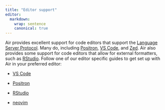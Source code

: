 ```yaml
---
title: "Editor support"
editor:
  markdown:
    wrap: sentence
    canonical: true
---
```


Air provides excellent support for code editors that support the [Language Server Protocol](https://microsoft.github.io/language-server-protocol/).
Many do, including [Positron](https://positron.posit.co/), [VS Code](https://code.visualstudio.com/), and [Zed](https://zed.dev/).
Air also provides some support for code editors that allow for external formatters, such as [RStudio](https://posit.co/products/open-source/rstudio/).
Follow one of our editor specific guides to get set up with Air in your preferred editor:

-   [VS Code](editor-vscode.qmd)

-   [Positron](editor-vscode.qmd)

-   [RStudio](editor-rstudio.qmd)

-   [neovim](editor-neovim.qmd)
